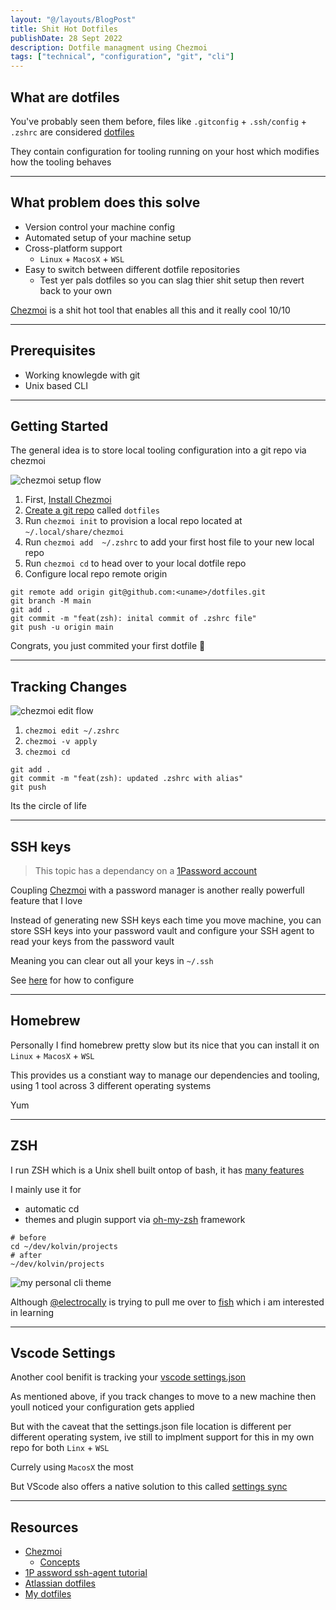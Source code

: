 ```yaml
---
layout: "@/layouts/BlogPost"
title: Shit Hot Dotfiles
publishDate: 28 Sept 2022
description: Dotfile managment using Chezmoi
tags: ["technical", "configuration", "git", "cli"]
---
```



## What are dotfiles

You've probably seen them before, files like `.gitconfig` + `.ssh/config` + `.zshrc` are considered [dotfiles](https://www.atlassian.com/git/tutorials/dotfiles)

They contain configuration for tooling running on your host which modifies how the tooling behaves

---

## What problem does this solve

- Version control your machine config
- Automated setup of your machine setup
- Cross-platform support
  - `Linux` + `MacosX` + `WSL`
- Easy to switch between different dotfile repositories
  - Test yer pals dotfiles so you can slag thier shit setup then revert back to your own

[Chezmoi](https://www.chezmoi.io/) is a shit hot tool that enables all this and it really cool 10/10

---

## Prerequisites
- Working knowlegde with git
- Unix based CLI

--- 

## Getting Started

The general idea is to store local tooling configuration into a git repo via chezmoi

<Image src={chezmoiInit} alt="chezmoi setup flow"/>

1. First, [Install Chezmoi](https://www.chezmoi.io/install/)
2. [Create a git repo](https://github.com/new) called `dotfiles`
3. Run `chezmoi init` to provision a local repo located at `~/.local/share/chezmoi`
4. Run `chezmoi add  ~/.zshrc` to add your first host file to your new local repo
5. Run `chezmoi cd` to head over to your local dotfile repo
6. Configure local repo remote origin
```shell
git remote add origin git@github.com:<uname>/dotfiles.git 
git branch -M main
git add .
git commit -m "feat(zsh): inital commit of .zshrc file"
git push -u origin main
```

Congrats, you just commited your first dotfile 🎉

---

## Tracking Changes

<Image src={chezmoiEdit} alt="chezmoi edit flow"/>

1. `chezmoi edit ~/.zshrc`
2. `chezmoi -v apply`
3. `chezmoi cd`
```shell
git add .
git commit -m "feat(zsh): updated .zshrc with alias"
git push
```

Its the circle of life

---

## SSH keys

> This topic has a dependancy on a [1Password account](https://1password.com/sign-up/)

Coupling [Chezmoi](https://www.chezmoi.io/) with a password manager is another really powerfull feature that I love

Instead of generating new SSH keys each time you move machine, you can store SSH keys into your password vault and configure your SSH agent to read your keys from the password vault

Meaning you can clear out all your keys in `~/.ssh`

See [here](https://blog.1password.com/1password-ssh-agent/) for how to configure

---

## Homebrew

Personally I find homebrew pretty slow but its nice that you can install it on `Linux` + `MacosX` + `WSL`

This provides us a constiant way to manage our dependencies and tooling, using 1 tool across 3 different operating systems

Yum

---

## ZSH

I run ZSH which is a Unix shell built ontop of bash, it has [many features](https://en.wikipedia.org/wiki/Z_shell#Features)

I mainly use it for 
- automatic cd
- themes and plugin support via [oh-my-zsh](https://ohmyz.sh/) framework

```shell
# before
cd ~/dev/kolvin/projects
# after
~/dev/kolvin/projects
```

<Image src={zshTheme} alt="my personal cli theme"/>

Although [@electrocally](https://github.com/electrocally) is trying to pull me over to [fish](https://fishshell.com/) which i am interested in learning

---

## Vscode Settings

Another cool benifit is tracking your [vscode settings.json](https://stackoverflow.com/a/65909052/3432245)

As mentioned above, if you track changes to move to a new machine then youll noticed your configuration gets applied

But with the caveat that the settings.json file location is different per different operating system, ive still to implment support for this in my own repo for both `Linx` + `WSL`

Currely using `MacosX` the most

But VScode also offers a native solution to this called [settings sync](https://code.visualstudio.com/docs/editor/settings-sync)

---

## Resources
- [Chezmoi](https:://chezmoi.io)
  - [Concepts](https://www.chezmoi.io/quick-start/#concepts)
- [1P assword ssh-agent tutorial](https://blog.1password.com/1password-ssh-agent/)
- [Atlassian dotfiles](https://www.atlassian.com/git/tutorials/dotfiles)
- [My dotfiles](https://github.com/kolvin/dotfiles)

